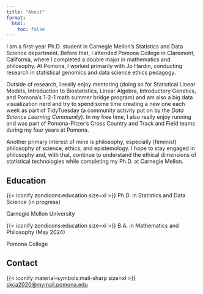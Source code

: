 ```yaml
---
title: "About"
format:
  html:
    toc: false
---
```


I am a first-year Ph.D. student in Carnegie Mellon's Statistics and Data Science department. Before that, I attended Pomona College in Claremont, California, where I completed a double major in mathematics and philosophy. At Pomona, I worked primarily with Jo Hardin, conducting research in statistical genomics and data science ethics pedagogy.

Outside of research, I really enjoy mentoring (doing so for Statistical Linear Models, Introduction to Biostatistics, Linear Algebra, Introductory Genetics, and Pomona's 1-2-1 math summer bridge program) and am also a big data visualization nerd and try to spend some time creating a new one each week as part of TidyTuesday (a community activity put on by the *Data Science Learning Community*). In my free time, I also really enjoy running and was part of Pomona-Pitzer's Cross Country and Track and Field teams during my four years at Pomona.

Another primary interest of mine is philosophy, especially (feminist) philosophy of science, ethics, and epistemology. I hope to stay engaged in philosophy and, with that, continue to understand the ethical dimensions of statistical technologies while completing my Ph.D. at Carnegie Mellon.

## Education

{{< iconify zondicons:education size=xl >}} Ph.D. in Statistics and Data Science (in progress)

Carnegie Mellon University

{{< iconify zondicons:education size=xl >}} B.A. in Mathematics and Philosophy (May 2024)

Pomona College

## Contact

{{< iconify material-symbols:mail-sharp size=xl >}} [skca2020\@mymail.pomona.edu](mailto:skca2020@mymail.pomona.edu)
